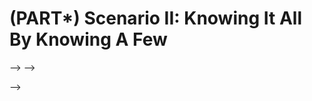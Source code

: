 # (PART\*) Scenario II: Knowing It All By Knowing A Few{-} 

<!-- ```{r echo=FALSE, include=FALSE} -->
<!-- # -- housekeeping --------------------------------------------------------------  -->
<!-- rm(list=ls()) -->
<!-- # Libraries -->
<!-- library(foreign) -->
<!-- library(xtable) -->


<!-- # data: Class surveys -->
<!-- dat18 <- read.csv("preparing_data/data/class_survey/lecture_survey_18.csv") -->
<!-- dat19 <- read.csv("preparing_data/data/class_survey/lecture_survey_19.csv") -->
<!-- dat <- read.csv("preparing_data/data/class_survey/lecture_survey_21.csv") -->

<!-- # names(dat) -->
<!-- attach(dat) -->

<!-- # Predefined Cardiff colours -->
<!-- # primary -->
<!-- cardiffred <- rgb(211,55,74, maxColorValue = 255) -->
<!-- cardiffblack <- rgb(35,31,32, maxColorValue = 255) -->
<!-- cardiffgrey <- rgb(47,68,78, maxColorValue = 255) -->
<!-- cardiffgold <- rgb(189,158,94, maxColorValue = 255) -->
<!-- # secondary  -->
<!-- cardiffblue <- rgb(21,44,81, maxColorValue = 255) -->
<!-- cardiffpurple1 <- rgb(29,15,51, maxColorValue = 255) -->
<!-- cardiffpurple2 <- rgb(60,44,89, maxColorValue = 255) -->

<!-- ``` -->






<!-- # Testing a Hypothesis  -->
<!-- Welcome to the second part of the module PL9239. In our second scenario we turn to one of the core tasks of any data analysis: inference. The basic idea is that you want to be able to make a statement---e.g. calculate a statistic---about the world out there. But since the world out there is so large it is impossible to collect data about everything, we will have to chose a different approach. Instead, we are going to learn how to collect data about a sample and then say something with a little uncertainty about the world at large.  -->

<!-- To show you how useful all this actually is, I interviewed Michelle Brown who is working as a Senior Advisor on Elections for the [National Democratic Institute](https://www.ndi.org/). This NGO cooperates with local civil society actors in fragile democracies and trains them to do voting observation missions. These election observers tabulate the ballots in parallel to the official representatives and can thus get an idea about the amount of voting fraud that might be occurring.  -->

<!-- Obviously, it is prohibitive to observe every single polling station. In some countries there might be tens of thousands of polling stations and an NGO never has the resources to cover all that. Instead, the NDI relies on sampling. Election observers only monitor randomly selected polling stations, and the NDI then uses statistics to infer what is really going on.  -->



<!-- ```{r, eval=knitr::is_html_output(excludes = "epub"), results = 'asis', echo = F} -->
<!-- cat( -->
<!-- '<iframe width="560" height="315" src="https://www.youtube.com/embed/y5W0Xj6bQh0" frameborder="0" allow="accelerometer; autoplay; clipboard-write; encrypted-media; gyroscope; picture-in-picture" allowfullscreen></iframe>' -->
<!-- ) -->
<!-- ``` -->


<!-- Together with colleagues, we are doing research with the National Democratic Institute that helps them improve their technology stack even further. In case you are interested, feel free to take a look at a [presentation](https://youtu.be/3vpP8MA5Ocg?t=1005) I gave at last year's CogX---it might give you a good overview about what we are doing. Of course, feel free to reach out in case you want to know more. -->


<!-- ## Generating Good Hypotheses -->
<!-- All research requires hypotheses. What is a good hypothesis? Good Hypotheses have a number of characteristics. -->

<!-- * A hypothesis is falsifiable. -->
<!-- * A hypothesis relates two observations. -->
<!-- * A hypothesis qualifies this relation, i.e. makes a statement whether the relation is the same, larger or smaller. -->

<!-- Let me walk you through good hypothesis in a short video using our data as an example. -->


<!-- ```{r, eval=knitr::is_html_output(excludes = "epub"), results = 'asis', echo = F} -->
<!-- cat( -->
<!-- '<iframe width="560" height="315" src="https://www.youtube.com/embed/nPuJ1lzk0Bk" frameborder="0" allow="accelerometer; autoplay; clipboard-write; encrypted-media; gyroscope; picture-in-picture" allowfullscreen></iframe>' -->
<!-- ) -->
<!-- ``` -->






<!-- ## Studying Our Sample -->


<!-- ### Investigating the Hypothesis  -->

<!-- We investigate our data and take a look at what the data is telling us. First we compare the hours that you are studying with the hours that you think you should be studying. Given that we assume that you have a bit of a bad conscious regarding your efforts, there should be a clear difference. -->

<!-- > **Hypothesis 1**: On average, you think that you should be studying more than you actually are.  -->


<!-- Let us investigate the question. We begin with Hypothesis 1. -->

<!-- ```{r echo=FALSE} -->
<!-- par(mar = c(4,5,1,1)) -->

<!-- boxplot(list(studyideal, studyperweek), horizontal = TRUE -->
<!--         , col = c(cardiffgold, cardiffred) -->
<!--         , axes = FALSE -->
<!--         , boxwex = .6 -->
<!--         , ylim = c(0,40) -->
<!--         , xlab = 'Hours' -->
<!-- ) -->

<!-- axis(2, col = "white", las = 1, at = c(1,2),lab =c("Ideally \n Studied", "Ideally \n Studied")) -->
<!-- axis(1) -->

<!-- ``` -->

<!-- It seems, there is a lot to our hypothesis. Given the two distributions, there seems to be a clear difference.  -->

<!-- Next we will compare you to the cohort here in Cardiff two years ago. Actually, I asked them the same questions that I asked you. Would we expect any difference between you and the previous cohorts? There is no real reason to believe that the cohorts are different, so: -->

<!-- > **Hypothesis 2a**: On average, all three cohorts are putting in the same effort. -->

<!-- > **Hypothesis 2b**: On average, you and your previous cohorts have the same expectations regarding the efforts that you think you should be making for your university degree. -->

<!-- Let us take a look at what the data is telling us. -->


<!-- ```{r echo=FALSE, fig.show="hold", out.width="50%"} -->

<!-- par(mar = c(4,7,1,1)) -->

<!-- boxplot(list(dat18$studyperweek, dat19$studyperweek, studyperweek), horizontal = TRUE -->
<!--         , col = cardiffgold -->
<!--         , axes = FALSE -->
<!--         , boxwex = .6 -->
<!--         , ylim = c(0,60) -->
<!--         , xlab = 'Hours' -->
<!--         , main = 'How Much You Study' -->
<!-- ) -->
<!-- axis(2, col = "white", las = 1, at = c(1,2,3),lab =c("Module 2018", "Module 2019", "Module 2021")) -->
<!-- axis(1) -->

<!-- boxplot(list(dat18$studyideal, dat19$studyideal, studyideal), horizontal = TRUE -->
<!--         , col = cardiffred -->
<!--         , axes = FALSE -->
<!--         , boxwex = .6 -->
<!--         , ylim = c(0,60) -->
<!--         , xlab = 'Hours' -->
<!--         , main = 'How Much You Think You Should Be Studying' -->
<!-- ) -->
<!-- axis(2, col = "white", las = 1, at = c(1,2,3),lab =c("Module 2018", "Module 2019", "Module 2021")) -->
<!-- axis(1) -->


<!-- ``` -->

<!-- It seems as if on average you are investing less than the cohorts in 2019 and 2018. It is also interesting that the variation between you is much lower than the variation in the previous cohorts. Now when you compare your cohort to the cohorts with regards to how much you think you should be studying, your ideal number of hours is on average not so different and you seem to be a bit more in line with the other students.  -->



<!-- ## Is What We See Just Coincidence? -->

<!-- We have seen that indeed there are slight differences between your module and the students in the module before you. Now, can we say something about your cohort---all Politics and IR students in your year---more in general? It could be, for example, that out of pure coincidence you are a particularly efficient crowd of students who do not need as much time to study as the cohorts before you. So given the differences in the observations from your class and the classes in previous years, can we say something about whether we would expect differences in your cohorts in general? -->

<!-- ### Are the Two Cohorts the Same? -->
<!-- To be able to answer this question, we first need to understand the idea of sampling. Sampling means to draw a number of observations randomly from a larger population. Intuitively, our sample should be able to provide us with a good account of what is going on in the population. Of course, with bad luck we can always be wrong and sample a result that is quite unusual given what is going on in the population. -->

<!-- It is also intuitive that larger samples should be less prone to coincidences. If we only ask a few number of individuals, there is fair likelihood that these few people do not represent the overall population well. However, if we ask a larger amount of people, we could be fairly certain that this sample gives us a good insight about the overall population.  -->

<!-- <!-- Let us do an easy sampling exercise with Lego bricks:  --> -->
<!-- <!-- VIDEO WITH SAMPLING. FIRST ROUND SAMPLE 2 BLOCKS. SECOND ROUND SAMPLE 10 BLOCKS. --> -->


<!-- How does it help us understand whether your cohort is different from the cohort before you? Let us assume that on average the effort that you put into your studies is the same, for you and for the cohorts before you. How likely is it that we would observe these two samples assuming that the cohorts invest on average the same amount of time? What are the odds to observe these differences? We have a clear expectation. If the average amount of hours in our data sample is largely different, then this is already a good indication that it should be quite unlikely to observe so different samples given that they all come from the same population.  -->

<!-- If it is unlikely that we observe such a group of students on the basis of pure coincidence, we should maybe revisit our initial assumption. Maybe, it was wrong to assume that you and the other cohorts all share the same efficiency in studying. We would then have to refute this initial assumption and rather conclude that, well maybe your group indeed puts in a different effort into your studies.  -->




<!-- ### How Can We Tell the Difference? -->

<!-- In the light of the two samples that we observe, we want to be able to determine how likely it is that they are from the same population? So we need a measure. It is called the p-value and in our example it will be able to tell us how likely is it to observe the mean of the two samples given that we assume they come from the same population.  -->

<!-- This is a very useful measure, because now we can say something about the likelihood that these samples really are from cohorts with the same amount of effort in both groups. If the samples look quite similar, then we can be certain that they are from same population. However, if they are really distinct, the probability that the cohorts have similar efforts is quite small. So what should we conclude? We might want to reconsider our initial assumption: Maybe the two cohorts are not one large population. Instead, maybe the two cohorts are different after all.  -->


<!-- ### Hypothesis Testing -->


<!-- What we are doing here is called hypothesis testing. More formally, we distinguish between two hypothesis. The first one is called the *null-hypothesis* and it assumes that there is no difference between the two groups. We can specify it explicitly as follows. -->

<!-- > Null hypothesis ($H_0$): The samples come from populations with the same mean. -->

<!-- As a default, we will always at first believe in the fact that there is no difference between the cohorts. We change our minds only if we see that it is quite unlikely that we would observe our two samples. In that case we will then rather prefer a different hypothesis, the *alternative hypothesis*. -->

<!-- > Alternative hypothesis ($H_A$): The samples come from populations with different means. -->

<!-- If we believe in the alternative hypothesis, then we say that the two populations are different.  -->

<!-- How unlikely is 'unlikely enough' to change our minds? By convention, in the Social Sciences we define a threshold of 5% for that: We will believe in the null-hypothesis until the two samples are so different that we think it would be less than 5% probable to observe two samples that are so different by chance. More formally, the threshold $\alpha$ for the acceptable p-value is set to $p \leq 0.05$. -->



<!-- ### Test! Test! Test! -->
<!-- Now, let us go and test the hypotheses in our data.  -->

<!-- Regarding the actual effort you put into studying, is your cohort different from the cohort in 2019? With R, we can do a so called t-test. We will cover it more formally next week, so do not worry at this stage how it really works. What matters for now is that it will return us the p-value we are interested in: the probability that the mean in the cohorts is the same given the two samples we observe. We first compare your cohort to the cohort in 2018.  -->

<!-- ```{r echo=FALSE} -->
<!-- ttest.perweek.21.18 <- t.test(dat18$studyperweek, studyperweek) -->
<!-- ttest.perweek.21.18 -->
<!-- # t.test(dat18$studyperweek, studyperweek) -->
<!-- # dat18$studyideal, dat19$studyideal, studyideal) -->
<!-- ``` -->

<!-- R reports a number of statistics and for now we only care about some. First, for the mean of both of the samples at the very bottom of the table with `r round(ttest.perweek.21.18$estimate[2], 2)` for your cohort and `r round(ttest.perweek.21.18$estimate[1], 2)` for the cohort back in 2018. The important bit for us is the p-value. Here it is reported as `r round(ttest.perweek.21.18$p.value, 2)`. -->

<!-- How do we interpret this result? Well it tells us that assuming that both of the samples come from the same population, there is a `r round(ttest.perweek.21.18$p.value*100, 2)`% probability that we observe the result if both are from populations with the same mean. In the light of this evidence, we stick with the null hypothesis and believe that apparently the amount of average effort is the same in both cohorts. -->

<!-- Let us now compare your cohort to the one in 2019. Here are the results from the t-test. -->

<!-- ```{r echo=FALSE} -->
<!-- ttest.perweek.21.19 <- t.test(dat19$studyperweek, studyperweek) -->
<!-- ttest.perweek.21.19 -->
<!-- ``` -->


<!-- The means are even further apart. The cohort in 2019 was putting in on average `r round(ttest.perweek.21.19$estimate[1], 2)` hours, while you on average study `r round(ttest.perweek.21.19$estimate[2], 2)` hours. Can we still assume that the mean in both cohorts is the same in the light of the data we collected from the students in the two methods classes?  -->

<!-- The p-value is reported as `r round(ttest.perweek.21.19$p.value, 2)`. If both of the samples were drawn from cohorts with the same mean, we would have a `r round((ttest.perweek.21.19$p.value*100), 2)`% probability that we observe the data in our two samples. This is quite unlikely and below the general accepted the threshold of $\alpha$ = 0.05. So what do we do now? Well, we refute the null hypothesis $H_0$. Instead, we will trust in the alternative hypothesis $H_A$. Your cohort is on average studying less than the cohort in 2019.  -->

<!-- We can do the same exercise for the hours that you think you should be studying ideally. Let me show you how this works in a quick video.  -->


<!-- ```{r, eval=knitr::is_html_output(excludes = "epub"), results = 'asis', echo = F} -->
<!-- cat( -->
<!-- '<iframe width="560" height="315" src="https://www.youtube.com/embed/-CS29tNb9hM" frameborder="0" allow="accelerometer; autoplay; clipboard-write; encrypted-media; gyroscope; picture-in-picture" allowfullscreen></iframe>' -->
<!-- ) -->
<!-- ``` -->



<!-- ### Type 1 and Type 2 Errors -->
<!-- When we test a hypothesis based on samples, we can of course be wrong. Remember that everything do involves probabilistic statements. An $\alpha$ level of 0.05 means that in 19 out of 20 cases we should be correct. However, in one out of 20 cases we might wrongly refute a hypothesis.  -->

<!-- We could observe two samples that seem to be different even though in reality the null hypothesis is actually true. This kind of error is called a type-1 error or also a false positive. Then again, the two samples may come from populations with distinct means. But out of bad luck we get samples that actually look quite similar. In that case, we speak of a false negative, or a type-2 error. Figure \@ref(fig:t1t2e) offers you a nice summary. -->

<!-- ```{r t1t2e, out.width=300, fig.align="center", fig.cap="Type 1 and Type 2 Errors", echo=FALSE} -->
<!-- # This works in the browser but not in the R Markdown Viewer. -->
<!-- knitr::include_graphics("./figures/t1t2e.png") -->
<!-- ``` -->



<!-- A good way of remembering this difference is with the help of the following story that you certainly know from your childhood.  -->


<!-- ```{r, eval=knitr::is_html_output(excludes = "epub"), results = 'asis', echo = F} -->
<!-- cat( -->
<!-- '<iframe width="560" height="315" src="https://www.youtube.com/embed/-DRS8DR0Rck" frameborder="0" allow="accelerometer; autoplay; clipboard-write; encrypted-media; gyroscope; picture-in-picture" allowfullscreen></iframe>' -->
<!-- ) -->
<!-- ``` -->



<!-- The first time the young shepherd is calling for help, the farmers believe that the wolf is there even though in reality it is not---clearly a type 1 error or a false positive. In the second instance, the farmers think there is no wolf, even though in reality there is actually one. We speak of a false negative, or a type 2 error.  -->



<!-- ## Coding  -->
<!-- This week was quite heavy on conceptual things, so we will be much lighter with the code.  -->

<!-- ### Data Management  -->

<!-- We learned that we can select from objects using their position and these brackets  `[ ]`. Since data frames are R's spreadsheets, you can select from them also by the name of their column.  -->

<!-- ```{r} -->
<!-- # Create data -->
<!-- people.living.in.household <- c(3,2,5) -->
<!-- education.in.years <- c(10, 13, 15) -->
<!-- favourite.colour <- c('forestgreen', 'darkred', 'lemongreen') -->
<!-- dat <- data.frame(people.living.in.household, education.in.years, favourite.colour) -->
<!-- ``` -->


<!-- Let us select the first column. -->

<!-- ```{r} -->
<!-- dat[,1] -->
<!-- dat$people.living.in.household -->
<!-- ``` -->

<!-- Or what about the third element of second column? -->

<!-- ```{r} -->
<!-- dat[3,2] -->
<!-- dat$education.in.years[3] -->
<!-- ``` -->


<!-- Sometimes you want to recode a variable. The oldschool way using the `car` package goes as follows. -->

<!-- ```{r, warning=FALSE, message=FALSE} -->
<!-- library(car) -->
<!-- dat$favourite.colour <- recode(dat$favourite.colour, " -->
<!--        c('forestgreen', 'lemongreen') = 'green'; -->
<!--        'darkred' = 'red'") -->

<!-- dat$favourite.colour -->
<!-- ``` -->

<!-- Finally let us meet a problem that will keep haunting you until the end of your professional life: missing data. Sometimes, data has empty entries. By convention R uses `NA` for it. Please not that even if it looks like a string variable, it actually is not treated as such by R.  -->


<!-- ```{r echo=FALSE} -->
<!-- income <- c(50000, 100000, NA) -->
<!-- dat$income <- income -->
<!-- dat$income -->

<!-- ``` -->

<!-- Things begin to be complicated as soon as you want to do calculations with the variable. The reason is that R protects you from making stupid mistakes.  -->

<!-- ```{r} -->
<!-- mean(dat$income) -->
<!-- ``` -->

<!-- I know this is a pain at the moment, but believe me, once you write more complex programmes for analysing data, it will become really useful. You can set options in the functions to override the default behaviour. -->

<!-- ```{r} -->
<!-- mean(dat$income, na.rm = TRUE) -->
<!-- ``` -->

<!-- Another more general way of handling the issue is to filter your data set for missing values with `na.omit()`. -->

<!-- ```{r} -->
<!-- dat.no.na <- na.omit(dat) -->

<!-- dim(dat) -->
<!-- dim(dat.no.na) -->
<!-- ``` -->

<!-- As you can see, R kicked out a whole row from our observations. This certainly means that quite a bit of information just go lost here. Deleting missing data is a quick and convenient fix, but it comes at a high price.  -->

<!-- There is a whole subfield that is concerned with [imputing values](https://en.wikipedia.org/wiki/Imputation_(statistics)) that are reasonable for the missing observation. The intuition is that you would use information from the fully observed variables to get a good guess for the observation that is missing. For example, in our case the years in education might give us a good proxy for the income that someone receives and we can get a good estimate for it. If we then want to analyse the relationship between---say---preferred colours and income we would then have a better data basis for that. -->

<!-- <!-- ## R:  --> -->


<!-- ### Hypothesis Testing  -->
<!-- R is made for statistical analysis. No surprise that doing a t-test is really easy: With the function `t.test()`. -->

<!-- ```{r} -->

<!-- ttest.perweek.21.19 <- t.test(dat19$studyperweek, studyperweek) -->
<!-- ttest.perweek.21.19 -->

<!-- ``` -->




<!-- ## Mathcamp: Summing With Sigmas -->

<!-- You were asking for a refresher on how to read the symbol $\sum$, so I put together a small video. -->


<!-- ```{r, eval=knitr::is_html_output(excludes = "epub"), results = 'asis', echo = F} -->
<!-- cat( -->
<!-- '<iframe width="560" height="315" src="https://www.youtube.com/embed/YKu77QytJOE" frameborder="0" allow="accelerometer; autoplay; clipboard-write; encrypted-media; gyroscope; picture-in-picture" allowfullscreen></iframe>' -->
<!-- ) -->
<!-- ``` -->

<!-- ## Reading for This Week -->
<!-- The readings for this week are chapter 6 in @Fogarty2019 which tells you all about generating hypotheses. Chapter 9 is all about how to test them. -->































